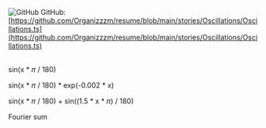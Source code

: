 
<Meta of={OscillationStories} />

<Title>Oscillations</Title>

![GitHub](github.svg 'GitHub') GitHub:
[https://github.com/Organizzzm/resume/blob/main/stories/Oscillations/Oscillations.ts](https://github.com/Organizzzm/resume/blob/main/stories/Oscillations/Oscillations.ts)

<br />
<Subtitle>sin(x * 𝜋 / 180)</Subtitle>
<Canvas of={OscillationStories.Sin} />

<Subtitle>sin(x * 𝜋 / 180) * exp(-0.002 * x)</Subtitle>
<Canvas of={OscillationStories.damped} />

<Subtitle>sin(x * 𝜋 / 180) + sin((1.5 * x * 𝜋) / 180)</Subtitle>
<Canvas of={OscillationStories.waves} />

<Subtitle>Fourier sum</Subtitle>
<Canvas of={OscillationStories.fourierSum} />
